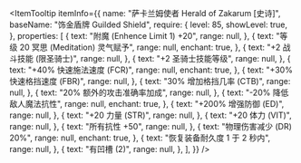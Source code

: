 
<ItemTooltip
  itemInfo={{
    name: "萨卡兰姆使者 Herald of Zakarum [史诗]",
    baseName: "饰金盾牌 Guilded Shield",
    require: {
      level: 85,
      showLevel: true,
    },
    properties: [
      {
        text: "附魔 (Enhence Limit 1) +20",
        range: null,
      },
      {
        text: "等级 20 冥思 (Meditation) 灵气赋予",
        range: null,
        enchant: true,
      },
      {
        text: "+2 战斗技能 (限圣骑士)",
        range: null,
      },
      {
        text: "+2 圣骑士技能等级",
        range: null,
      },
      {
        text: "+40% 快速施法速度 (FCR)",
        range: null,
        enchant: true,
      },
      {
        text: "+30% 快速格挡速度 (FBR)",
        range: null,
      },
      {
        text: "30% 增加格挡几率 (CTB)",
        range: null,
      },
      {
        text: "20% 额外的攻击准确率加成",
        range: null,
      },
      {
        text: "-20% 降低敌人魔法抗性",
        range: null,
        enchant: true,
      },
      {
        text: "+200% 增强防御 (ED)",
        range: null,
      },
      {
        text: "+20 力量 (STR)",
        range: null,
      },
      {
        text: "+20 体力 (VIT)",
        range: null,
      },
      {
        text: "所有抗性 +50",
        range: null,
      },
      {
        text: "物理伤害减少 (DR) 20%",
        range: null,
        enchant: true,
      },
      {
        text: "恢复装备耐久度 1 于 2 秒内",
        range: null,
      },
      {
        text: "有凹槽 (2)",
        range: null,
      },
    ],
  }}
/>
